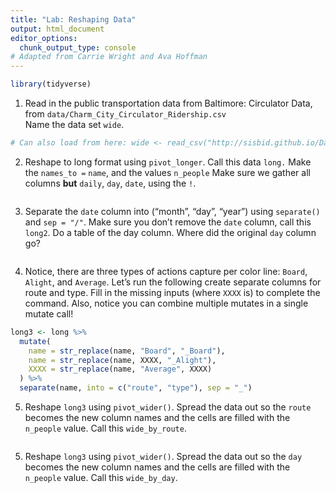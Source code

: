 ```yaml
---
title: "Lab: Reshaping Data"
output: html_document
editor_options: 
  chunk_output_type: console
# Adapted from Carrie Wright and Ava Hoffman
---
```


```r
library(tidyverse)
```

1.  Read in the public transportation data from Baltimore: Circulator Data, from `data/Charm_City_Circulator_Ridership.csv`\
    Name the data set `wide`.

```r
# Can also load from here: wide <- read_csv("http://sisbid.github.io/Data-Wrangling/data/Charm_City_Circulator_Ridership.csv") 


```

2.  Reshape to long format using `pivot_longer`. Call this data `long.` Make the `names_to =` `name`, and the values `n_people` Make sure we gather all columns **but** `daily`, `day`, `date`, using the `!`.

```r

```

3.  Separate the `date` column into ("month", "day", "year") using `separate()` and `sep = "/"`. Make sure you don't remove the `date` column, call this `long2`. Do a table of the day column. Where did the original `day` column go?

```r

```

4.  Notice, there are three types of actions capture per color line: `Board`, `Alight`, and `Average`. Let's run the following create separate columns for route and type. Fill in the missing inputs (where `XXXX` is) to complete the command. Also, notice you can combine multiple mutates in a single mutate call!

```r
long3 <- long %>%
  mutate(
    name = str_replace(name, "Board", "_Board"),
    name = str_replace(name, XXXX, "_Alight"),
    XXXX = str_replace(name, "Average", XXXX)
  ) %>%
  separate(name, into = c("route", "type"), sep = "_")

```

5.  Reshape `long3` using `pivot_wider()`. Spread the data out so the `route` becomes the new column names and the cells are filled with the `n_people` value. Call this `wide_by_route`.

```r

```

5.  Reshape `long3` using `pivot_wider()`. Spread the data out so the `day` becomes the new column names and the cells are filled with the `n_people` value. Call this `wide_by_day`.

```r

```
